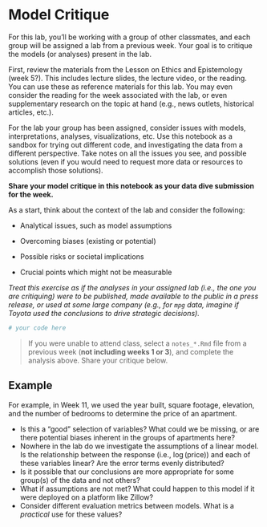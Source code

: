 # Model Critique

For this lab, you'll be working with a group of other classmates, and each group will be assigned a lab from a previous week. Your goal is to critique the models (or analyses) present in the lab.

First, review the materials from the Lesson on Ethics and Epistemology (week 5?). This includes lecture slides, the lecture video, or the reading. You can use these as reference materials for this lab. You may even consider the reading for the week associated with the lab, or even supplementary research on the topic at hand (e.g., news outlets, historical articles, etc.).

For the lab your group has been assigned, consider issues with models, interpretations, analyses, visualizations, etc. Use this notebook as a sandbox for trying out different code, and investigating the data from a different perspective. Take notes on all the issues you see, and possible solutions (even if you would need to request more data or resources to accomplish those solutions).

**Share your model critique in this notebook as your data dive submission for the week.**

As a start, think about the context of the lab and consider the following:

-   Analytical issues, such as model assumptions

-   Overcoming biases (existing or potential)

-   Possible risks or societal implications

-   Crucial points which might not be measurable

*Treat this exercise as if the analyses in your assigned lab (i.e., the one you are critiquing) were to be published, made available to the public in a press release, or used at some large company (e.g., for `mpg` data, imagine if Toyota used the conclusions to drive strategic decisions).*

```r
# your code here
```

> If you were unable to attend class, select a `notes_*.Rmd` file from a previous week (**not including weeks 1 or 3**), and complete the analysis above. Share your critique below.

## Example

For example, in Week 11, we used the year built, square footage, elevation, and the number of bedrooms to determine the price of an apartment.

-   Is this a "good" selection of variables? What could we be missing, or are there potential biases inherent in the groups of apartments here?
-   Nowhere in the lab do we investigate the assumptions of a linear model. Is the relationship between the response (i.e., $\log(\text{price})$) and each of these variables linear? Are the error terms evenly distributed?
-   Is it possible that our conclusions are more appropriate for some group(s) of the data and not others?
-   What if assumptions are not met? What could happen to this model if it were deployed on a platform like Zillow?
-   Consider different evaluation metrics between models. What is a *practical* use for these values?
